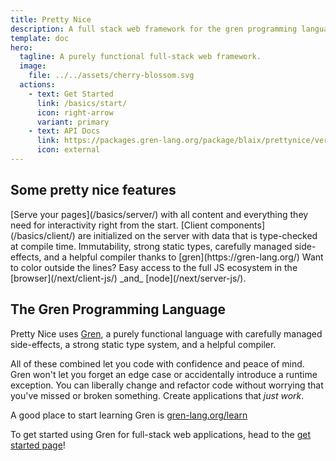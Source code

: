 ```yaml
---
title: Pretty Nice
description: A full stack web framework for the gren programming language.
template: doc
hero:
  tagline: A purely functional full-stack web framework.
  image:
    file: ../../assets/cherry-blossom.svg
  actions:
    - text: Get Started
      link: /basics/start/
      icon: right-arrow
      variant: primary
    - text: API Docs
      link: https://packages.gren-lang.org/package/blaix/prettynice/version/2/overview
      icon: external
---
```



## Some pretty nice features

<CardGrid>
	<Card title="Server-side Simplicity" icon="laptop">
        [Serve your pages](/basics/server/) with
        all content and everything they need for interactivity right from the start.
	</Card>
	<Card title="Client-side Confidence" icon="seti:html">
        [Client components](/basics/client/) are initialized on the server with data that is type-checked at compile time.
	</Card>
	<Card title="Guidance and Guarantees" icon="seti:todo">
        Immutability, strong static types, carefully managed side-effects, and a helpful compiler thanks to [gren](https://gren-lang.org/)
	</Card>
	<Card title="Javascript just where you need it" icon="seti:javascript">
        Want to color outside the lines? Easy access to the full JS ecosystem
        in the [browser](/next/client-js/) _and_ [node](/next/server-js/).
	</Card>
</CardGrid>

## The Gren Programming Language

Pretty Nice uses [Gren](https://gren-lang.org/), a purely functional language with carefully managed side-effects, a strong static type system, and a helpful compiler.

All of these combined let you code with confidence and peace of mind.
Gren won't let you forget an edge case or accidentally introduce a runtime exception.
You can liberally change and refactor code without worrying that you've missed or broken something.
Create applications that _just work_.

A good place to start learning Gren is [gren-lang.org/learn](https://gren-lang.org/learn)

To get started using Gren for full-stack web applications, head to the [get started page](/basics/start/)!
